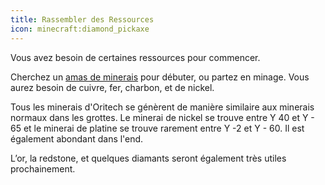 ```yaml
---
title: Rassembler des Ressources
icon: minecraft:diamond_pickaxe
---
```


Vous avez besoin de certaines ressources pour commencer.

Cherchez un [amas de minerais](../resources/ore_boulder) pour débuter, ou partez en minage. Vous aurez besoin de cuivre, fer, charbon, et de nickel.

Tous les minerais d'Oritech se génèrent de manière similaire aux minerais normaux dans les grottes. Le minerai de nickel se trouve entre Y 40 et Y - 65 et le minerai de platine se trouve rarement entre Y -2 et Y - 60. Il est également abondant dans l'end.

L’or, la redstone, et quelques diamants seront également très utiles prochainement.

<center>
<ModAsset location="oritech:area/ore_boulder" width={512} />
</center>